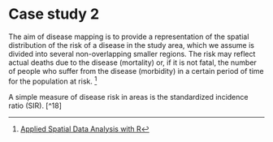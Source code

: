 # Case study 2

The aim of disease mapping is to provide a representation of the spatial distribution of the risk of a disease in the study area, which we assume is divided into several non-overlapping smaller regions. The risk may reflect actual deaths due to the disease (mortality) or, if it is not fatal, the number of people who suffer from the disease (morbidity) in a certain period of time for the population at risk. [^17]

[^17]: [Applied Spatial Data Analysis with R](https://link.springer.com/book/10.1007/978-1-4614-7618-4)

A simple measure of disease risk in areas is the standardized incidence ratio (SIR). [^18]

[^19]: [areal data theory](https://www.paulamoraga.com/book-geospatial/sec-arealdatatheory.html)
